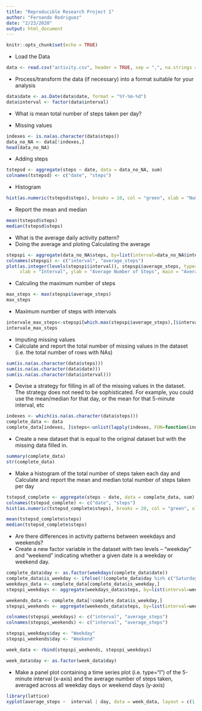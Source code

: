 ---
title: "Reproducible Research Project 1"
author: "Fernando Rodriguez"
date: "2/23/2020"
output: html_document
---
```{r setup, include=FALSE}
knitr::opts_chunk$set(echo = TRUE)
```
*  Load the Data
```{r}
data <- read.csv("activity.csv", header = TRUE, sep = ",", na.strings = "NA")
```
*  Process/transform the data (if necessary) into a format suitable for your analysis
```{r}
data$date <- as.Date(data$date, format = "%Y-%m-%d")
data$interval <- factor(data$interval)
```
*  What is mean total number of steps taken per day?

* Missing values
```{r}
indexes <- is.na(as.character(data$steps))
data_no_NA <- data[!indexes,]
head(data_no_NA)
```
*  Adding steps 
```{r}
tstepsd <- aggregate(steps ~ date, data = data_no_NA, sum)
colnames(tstepsd) <- c("date", "steps")
```
* Histogram 
```{r}
hist(as.numeric(tstepsd$steps), breaks = 10, col = "green", xlab = "Number of Steps", main= "Histogram of the total number of steps taken each day")
```
*  Report the mean and median
```{r}
mean(tstepsd$steps)
median(tstepsd$steps)
```


*  What is the average daily activity pattern?
*  Doing the average and ploting Calculating the average
```{r}
stepspi <- aggregate(data_no_NA$steps, by=list(interval=data_no_NA$interval), FUN=mean)
colnames(stepspi) <- c("interval", "average_steps")
plot(as.integer(levels(stepspi$interval)), stepspi$average_steps, type="l",
     xlab = "Interval", ylab = "Average Number of Steps", main = "Average Daily Activity Pattern",  col ="green")
```
* Calculing the maximum number of steps
```{r}
max_steps <- max(stepspi$average_steps)
max_steps
```
* Maximum number of steps with intervals
```{r}
intervale_max_steps<-stepspi[which.max(stepspi$average_steps),]$interval
intervale_max_steps
```
*  Imputing missing values
*  Calculate and report the total number of missing values in the dataset (i.e. the total number of rows with \color{red}{\verb|NA|}NAs)
```{r}
sum(is.na(as.character(data$steps)))
sum(is.na(as.character(data$date)))
sum(is.na(as.character(data$interval)))
```
* Devise a strategy for filling in all of the missing values in the dataset. The strategy does not need to be sophisticated. For example, you could use the mean/median for that day, or the mean for that 5-minute interval, etc

```{r}
indexes <- which(is.na(as.character(data$steps)))
complete_data <- data
complete_data[indexes, ]$steps<-unlist(lapply(indexes, FUN=function(indexes){stepspi[data[indexes,]$interval==stepspi$interval,]$average_steps}))

```
*  Create a new dataset that is equal to the original dataset but with the missing data filled in.
```{r}
summary(complete_data)
str(complete_data)
```
*  Make a histogram of the total number of steps taken each day and Calculate and report the mean and median total number of steps taken per day
```{r}
tstepsd_complete <- aggregate(steps ~ date, data = complete_data, sum)
colnames(tstepsd_complete) <- c("date", "steps")
hist(as.numeric(tstepsd_complete$steps), breaks = 20, col = "green", xlab = "Number of Steps", main= "Histogram of the total number of steps taken each day")
```

```{r}
mean(tstepsd_complete$steps)
median(tstepsd_complete$steps)
```
*  Are there differences in activity patterns between weekdays and weekends?
* Create a new factor variable in the dataset with two levels – “weekday” and “weekend” indicating whether a given date is a weekday or weekend day.
```{r}
complete_data$day <- as.factor(weekdays(complete_data$date))
complete_data$is_weekday <- ifelse(!(complete_data$day %in% c("Saturday","Sunday")), TRUE, FALSE)
weekdays_data <- complete_data[complete_data$is_weekday,]
stepspi_weekdays <- aggregate(weekdays_data$steps, by=list(interval=weekdays_data$interval), FUN=mean)

weekends_data <- complete_data[!complete_data$is_weekday,]
stepspi_weekends <- aggregate(weekends_data$steps, by=list(interval=weekends_data$interval), FUN=mean)

colnames(stepspi_weekdays) <- c("interval", "average_steps")
colnames(stepspi_weekends) <- c("interval", "average_steps")

stepspi_weekdays$day <- "Weekday"
stepspi_weekends$day <- "Weekend"

week_data <- rbind(stepspi_weekends, stepspi_weekdays)

week_data$day <- as.factor(week_data$day)
```
*  Make a panel plot containing a time series plot (i.e. \color{red}{\verb|type = "l"|}type="l") of the 5-minute interval (x-axis) and the average number of steps taken, averaged across all weekday days or weekend days (y-axis)

```{r}

library(lattice)
xyplot(average_steps ~  interval | day, data = week_data, layout = c(1,2), type ="l", ylab="Number of Steps")

```